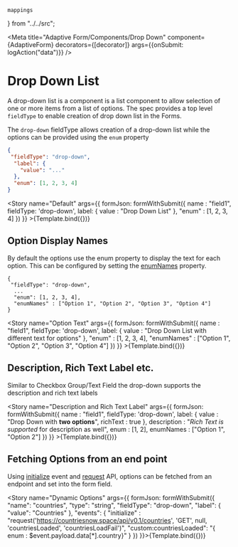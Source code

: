     mappings
} from "../../src";

<Meta title="Adaptive Form/Components/Drop Down"
      component={AdaptiveForm}
      decorators={[decorator]}
      args={{onSubmit: logAction("data")}}
/>


# Drop Down List

A drop-down list is a component is a list component to allow selection of one or more items from a list of options. The
spec provides a top level `fieldType` to enable creation of drop down list in the Forms.

The `drop-down` fieldType allows creation of a drop-down list while the options can be provided using the `enum`
property

```json
{
 "fieldType": "drop-down",
  "label": {
    "value": "..."
  },
  "enum": [1, 2, 3, 4]
}
```

<Story
    name="Default"
    args={{
        formJson: formWithSubmit({
            name : "field1",
            fieldType: 'drop-down',
            label: {
                value : "Drop Down List"
            },
            "enum" : [1, 2, 3, 4]
        })
    }} >{Template.bind({})}</Story>

## Option Display Names

By default the options use the enum property to display the text for each option. This can be configured by setting the
[enumNames](https://git.corp.adobe.com/pages/livecycle/af2-docs/spec/latest/index.html#field-properties-enumNames)
property.

```
{
 "fieldType": "drop-down",
  ...
  "enum": [1, 2, 3, 4],
  "enumNames" : ["Option 1", "Option 2", "Option 3", "Option 4"]
}
```

<Story
    name="Option Text"
    args={{
        formJson: formWithSubmit({
            name : "field1",
            fieldType: 'drop-down',
            label: {
                value : "Drop Down List with different text for options"
            },
            "enum" : [1, 2, 3, 4],
            "enumNames" : ["Option 1", "Option 2", "Option 3", "Option 4"]
        })
    }} >{Template.bind({})}</Story>

## Description, Rich Text Label etc.

Similar to Checkbox Group/Text Field the drop-down supports the description and rich text labels

<Story
    name="Description and Rich Text Label"
    args={{
        formJson: formWithSubmit({
            name : "field1",
            fieldType: 'drop-down',
            label: {
                value : "Drop Down with <strong>two options</strong>",
                richText : true
            },
            description : "<em>Rich Text is supported</em> for description as well",
            enum : [1, 2],
            enumNames : ["Option 1", "Option 2"]
        })
    }} >{Template.bind({})}</Story>

## Fetching Options from an end point

Using [initialize](https://git.corp.adobe.com/pages/livecycle/af2-docs/spec/latest/index.html#event-initialize)
event and [request](https://git.corp.adobe.com/pages/livecycle/af2-docs/spec/latest/index.html#request_form_function)
API, options can be fetched from an endpoint and set into the form field.

<Story
    name="Dynamic Options"
    args={{
        formJson: formWithSubmit({
            "name": "countries",
            "type": "string",
            "fieldType": "drop-down",
            "label": {
                "value": "Countries"
            },
            "events": {
                "initialize" : "request('https://countriesnow.space/api/v0.1/countries', 'GET', null, 'countriesLoaded', 'countriesLoadFail')",
                "custom:countriesLoaded": "{ enum : $event.payload.data[*].country}"
            }
        })
    }}>{Template.bind({})}</Story>

